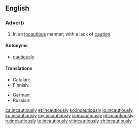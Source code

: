 ==English==

===Adverb===
{{en-adv}}
# In an [[incautious]] manner; with a lack of [[caution]].

====Antonyms====
* [[cautiously]]

====Translations====
{{trans-top|without caution}}
* Catalan: {{t|ca|incautament}}
* Finnish: {{t|fi|varomattomasti}}
{{trans-mid}}
* German: {{t|de|unvorsichtig}}
* Russian: {{t+|ru|неосторо́жно}}
{{trans-bottom}}

[[ca:incautiously]]
[[et:incautiously]]
[[ko:incautiously]]
[[io:incautiously]]
[[ku:incautiously]]
[[my:incautiously]]
[[ja:incautiously]]
[[pl:incautiously]]
[[ru:incautiously]]
[[te:incautiously]]
[[vi:incautiously]]
[[zh:incautiously]]